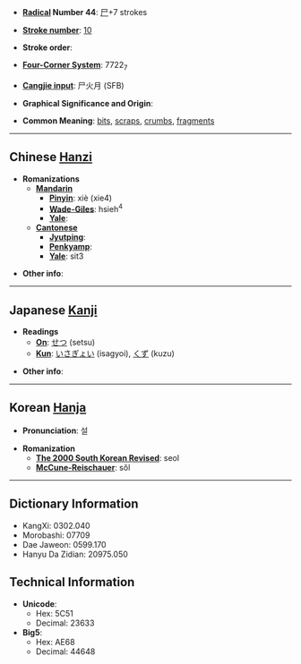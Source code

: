 * '''[[Wiktionary:Chinese radical index| Radical]] Number 44''': [[Wiktionary:Chinese radical index 尸|尸]]+7 strokes

* '''[[Wiktionary:Chinese total strokes index|Stroke number]]''': [[Wiktionary:Chinese total strokes index 10|10]]

* '''Stroke order''': 

* '''[[Wiktionary:Chinese four corner index|Four-Corner System]]''': 7722<sub>7</sub>

* '''[[Wiktionary:Chinese Cangjie index|Cangjie input]]''': 尸火月 (SFB)

* '''Graphical Significance and Origin''': 

* '''Common Meaning''': [[bit]]s, [[scrap]]s, [[crumb]]s, [[fragment]]s

----

== Chinese [[Hanzi]] ==

* '''Romanizations'''
** '''[[Mandarin]]'''
*** '''[[Pinyin]]''': xiè (xie4)
*** '''[[Wade-Giles]]''': hsieh<sup>4</sup>
*** '''[[Yale]]''': 
** '''[[Cantonese]]'''
*** '''[[Jyutping]]''':
*** '''[[Penkyamp]]''': 
*** '''[[Yale]]''': sit3

* '''Other info''': 

----

== Japanese [[Kanji]] ==

* '''Readings'''
** '''[[On]]''': [[せつ]] (setsu)
** '''[[Kun]]''': [[いさぎょい]] (isagyoi), [[くず]] (kuzu)

* '''Other info''':  

----

== Korean [[Hanja]] ==

* '''Pronunciation''': 설

* '''Romanization'''
** '''[[The 2000 South Korean Revised Romanization|The 2000 South Korean Revised]]''': seol
** '''[[McCune-Reischauer]]''': sŏl

----

== Dictionary Information ==

* KangXi: 0302.040
* Morobashi: 07709
* Dae Jaweon: 0599.170
* Hanyu Da Zidian: 20975.050

== Technical Information ==

* '''Unicode''':
** Hex: 5C51
** Decimal: 23633
* '''Big5''':
** Hex: AE68
** Decimal: 44648